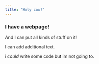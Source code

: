 ```yaml
---
title: "Holy cow!"
---
```


### I have a webpage!

And I can put all kinds of stuff on it!

I can add additional text. 

i *could* write some code but im not going to. 